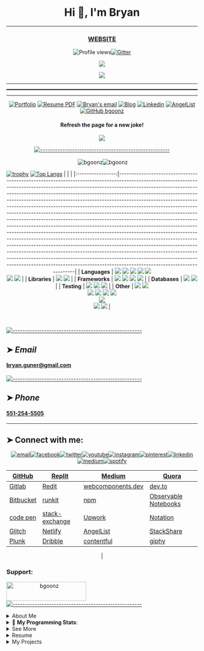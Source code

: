 
<h1 align="center">Hi 👋, I'm Bryan</h1>

---


<div align="center">

###  [WEBSITE](https://best-celery-b2d7c.netlify.app/)
  
  
  
![Profile views](https://views.whatilearened.today/views/github/bgoonz/views.svg)[![Gitter](https://badges.gitter.im/bgoonz/community.svg)](https://gitter.im/bgoonz/community?utm_source=badge&utm_medium=badge&utm_campaign=pr-badge)

<img align="center" src="https://github.com/bgoonz/bgoonz/blob/master/circle-small-sharp.png?raw=true?raw=true" ></img> 



[![](http://img.youtube.com/vi/xGZSWvFess8/0.jpg)](http://www.youtube.com/watch?v=xGZSWvFess8 "Ancestrial Solo")



</div>

---
<div  align="center" style=" border: 1px solid black">

</div>

---

<div align="center">


[![Portfolio](https://img.shields.io/badge/-❤_Portfolio-f58?style=flat-square&logo=a&logoColor=white&link=https://bgoonz.github.io/)](https://bgoonz.github.io) 
<a href="https://github.com/bgoonz/resume-cv-portfolio-samples/blob/master/2021-resume/bryan-guner-resume-2021.pdf" download>![Resume PDF](https://img.shields.io/badge/-Resume-f00?style=flat-square&logo=adobe-acrobat-reader&logoColor=white)</a> 
[![Bryan's email](https://img.shields.io/badge/bryan.guner@gmail.com-f4b400?style=flat-square&logo=gmail&logoColor=black&link=mailto:bryan.guner@gmail.com)](mailto:bryan.guner@gmail.com) 
[![Blog](https://img.shields.io/badge/-Blog-21759b?style=flat-square&logo=WordPress&logoColor=white&link=https://web-dev-hub.com/)](https://web-dev-hub.com/) 
[![Linkedin](https://img.shields.io/badge/-LinkedIn-0077b5?style=flat-square&logo=Linkedin&logoColor=white&link=https://www.linkedin.com/in/bryan-guner-046199128/)](https://www.linkedin.com/in/bryan-guner-046199128/) 
[![AngelList](https://img.shields.io/badge/-AngelList-black?style=flat-square&logo=AngelList&logoColor=white&link=https://angel.co/u/bryan-guner)](https://angel.co/u/bryan-guner) 
[![GitHub bgoonz](https://img.shields.io/github/followers/bgoonz?label=follow&style=social)](https://github.com/bgoonz) 




#### Refresh the page for a new joke!


<img align="center" src="https://readme-jokes.vercel.app/api" stye="width:500; height:320;">

</div>    
<div align="center">

[![-----------------------------------------------------](https://raw.githubusercontent.com/andreasbm/readme/master/assets/lines/colored.png)](#_email_)


<p>&nbsp;<img align="center" src="https://github-readme-stats.vercel.app/api?username=bgoonz&show_icons=true&locale=en" alt="bgoonz" /><img align="center" src="https://github-readme-streak-stats.herokuapp.com/?user=bgoonz&" alt="bgoonz" /></p>
  
 [![trophy](https://github-profile-trophy.vercel.app/?username=bgoonz&row=1)](https://github.com/bgoonz/github-profile-trophy) 
 [![Top Langs](https://github-readme-stats.vercel.app/api/top-langs/?username=bgoonz&layout=compact&hide=html,mathematica&langs_count=16)](https://github.com/bgoonz/github-readme-stats)
|  |  |
|:----------------:|-----------------------------------------------------------------------------------------------------------------------------------------------------------------------------------------------------------------------------------------------------------------------------------------------------------------------------------------------------------------------------------------------------------------------------------------------------------------------------------------------------------------------------------------------------------------------------------------------------------------------------------------------------------------------------------------------------------------------------------------------------------------------------------------------------------------------------------------------------------------------------------------------------------------------------------------------------------------------------------------------------------------------------------------------------------------------------------------------------------------------------------------------------------------------------|
| **Languages**    | ![](https://img.shields.io/badge/Lang-HTML5-informational?style=flat&logo=HTML5&logoColor=white&color=00FF00) ![](https://img.shields.io/badge/Lang-CSS-informational?style=flat&logo=CSS%20Wizardry&logoColor=white&color=00FF00) ![](https://img.shields.io/badge/Lang-JavaScript-informational?style=flat&logo=JavaScript&logoColor=white&color=00FF00)  ![](https://img.shields.io/badge/Lang-SQL-informational?style=flat&logo=SQL&logoColor=white&color=00FF00) ![](https://img.shields.io/badge/Lang-Java-informational?style=flat&logo=Java&logoColor=white&color=00FF00) <br />![](https://img.shields.io/badge/Lang-Python-informational?style=flat&logo=Python&logoColor=white&color=00FF00)   ![](https://img.shields.io/badge/Lang-TypeScript-informational?style=flat&logo=TypeScript&logoColor=white&color=00FF00) |
| **Libraries**    | ![](https://img.shields.io/badge/Lib-Bootstrap-informational?style=flat&logo=Bootstrap&logoColor=white&color=00FF00) ![](https://img.shields.io/badge/Lib-React-informational?style=flat&logo=React&logoColor=white&color=00FF00)  |
| **Frameworks**   | ![](https://img.shields.io/badge/FW-Redux-informational?style=flat&logo=Redux&logoColor=white&color=00FF00) ![](https://img.shields.io/badge/FW-Node.js-informational?style=flat&logo=Node.js&logoColor=white&color=00FF00) ![](https://img.shields.io/badge/FW-Express-informational?style=flat&logoColor=white&color=00FF00)  ![](https://img.shields.io/badge/FW-PowerShell-informational?style=flat&logo=PowerShell&logoColor=white&color=00FF00) |
| **Databases**    | ![](https://img.shields.io/badge/DB-PostgreSQL-informational?style=flat&logo=PostgreSQL&logoColor=white&color=00FF00) ![](https://img.shields.io/badge/DB-MySQL-informational?style=flat&logo=MySQL&logoColor=white&color=00FF00) |
| **Testing**      | ![](https://img.shields.io/badge/Test-Jest-informational?style=flat&logo=Jest&logoColor=white&color=00FF00) ![](https://img.shields.io/badge/Test-Cypress-informational?style=flat&logo=Cypress&logoColor=white&color=00FF00) ![](https://img.shields.io/badge/Test-JUnit-informational?style=flat&logo=JUnit&logoColor=white&color=00FF00) |
| **Other**        | ![](https://img.shields.io/badge/Editor-VS%20Code-informational?style=flat&logo=visualstudiocode&logoColor=white&color=00FF00) ![](https://img.shields.io/badge/Editor-IntelliJ%20IDEA-informational?style=flat&logo=intellijidea&logoColor=white&color=00FF00) <br />![](https://img.shields.io/badge/Tools-ESLint-informational?style=flat&logo=ESLint&logoColor=white&color=00FF00) ![](https://img.shields.io/badge/Tools-Postman-informational?style=flat&logo=Postman&logoColor=white&color=00FF00) ![](https://img.shields.io/badge/Tools-Git-informational?style=flat&logo=Git&logoColor=white&color=00FF00) ![](https://img.shields.io/badge/Tools-GitHub-informational?style=flat&logo=GitHub&logoColor=white&color=00FF00)  <br />![](https://img.shields.io/badge/OS-Windows%2010-informational?style=flat&logo=Windows&logoColor=white&color=00FF00) <br />![](https://img.shields.io/badge/Code-LESS-informational?style=flat&logoColor=white&color=00FF00) ![](https://img.shields.io/badge/Code-Emmet-informational?style=flat&logoColor=white&color=00FF00) |


 <br />


</div>

[![-----------------------------------------------------](https://raw.githubusercontent.com/andreasbm/readme/master/assets/lines/colored.png)](#_email_)

## ➤ _Email_

#### [bryan.guner@gmail.com](#)


[![-----------------------------------------------------](https://raw.githubusercontent.com/andreasbm/readme/master/assets/lines/colored.png)](#_phone_)

## ➤ _Phone_

#### [551-254-5505](551-254-5505)


---

## ➤ Connect with me:
<p align="center">
  <a href="mailto:bryan.guner@gmail.com"><img src="https://img.icons8.com/color/96/000000/gmail.png" alt="email"/></a><a href="https://www.facebook.com/bryan.guner/"><img src="https://img.icons8.com/color/96/000000/facebook.png" alt="facebook"/></a><a href="https://twitter.com/bgooonz"><img src="https://img.icons8.com/color/96/000000/twitter-squared.png" alt="twitter"/></a><a href="https://www.youtube.com/channel/UC9-rYyUMsnEBK8G8fCyrXXA/videos"><img src="https://img.icons8.com/color/96/000000/youtube.png" alt="youtube"/></a><a href="https://www.instagram.com/bgoonz/?hl=en"><img src="https://img.icons8.com/color/96/000000/instagram-new.png" alt="instagram"/></a><a href="https://www.pinterest.com/bryanguner/_saved/"><img src="https://img.icons8.com/color/96/000000/pinterest--v1.png" alt="pinterest"/></a><a href="https://www.linkedin.com/in/bryan-guner-046199128/"><img src="https://img.icons8.com/color/96/000000/linkedin.png" alt="linkedin"/></a>
  <a href="https://bryanguner.medium.com/"><img src="https://img.icons8.com/color/96/000000/medium-logo.png" alt="medium"/></a><a href="https://open.spotify.com/user/bgoonz?si=ShH9wYbIQWab5Jz_30BKFw"><img src="https://img.icons8.com/color/96/000000/spotify--v1.png" alt="spotify"/></a>
  </p>


<div align="center">

| [GitHub](https://github.com/bgoonz)          | [Replit](https://repl.it/@bgoonz/)                                        | [Medium](https://bryanguner.medium.com/)                                                          | [Quora](https://www.quora.com/q/webdevresourcehub?invite_code=qwZOqbpAhgQ6hjjGl8NN) |
|----------------------------------------------|---------------------------------------------------------------------------|---------------------------------------------------------------------------------------------------|-------------------------------------------------------------------------------------|
| [Gitlab](https://gitlab.com/bryan.guner.dev) | [Redit](https://www.reddit.com/user/bgoonz1)                              | [webcomponents.dev](https://webcomponents.dev/user/bgoonz)                                        | [dev.to](https://dev.to/bgoonz)                                                     |
| [Bitbucket](https://bitbucket.org/bgoonz/)   | [runkit](https://runkit.com/bgoonz)                                       | [npm](https://www.npmjs.com/~bgoonz11)                                                            | [Observable Notebooks](https://observablehq.com/@bgoonz?tab=profile)                |
| [code pen](https://codepen.io/bgoonz)        | [stack-exchange](https://meta.stackexchange.com/users/936785/bryan-guner) | [Upwork](https://www.upwork.com/freelancers/~01bb1a3627e1e9c630?viewMode=1&s=1110580755057594368) | [Notation](https://www.notion.so/Overview-Of-Css-5d88b0bc9a73422a9be1481d599a56ba)  |
| [Glitch](https://glitch.com/@bgoonz)         | [Netlify](https://app.netlify.com/user/settings#profile)                  | [AngelList](https://angel.co/u/bryan-guner)                                                       | [StackShare](https://stackshare.io/bryanguner)                                      |
| [Plunk](http://plnkr.co/account/plunks)      | [Dribble](https://dribbble.com/bgoonz4242?onboarding=true)                | [contentful](https://app.contentful.com/spaces/lelpu0ihaz11/assets?id=MocOPmmNliLn6PPv)           | [giphy](https://giphy.com/channel/bryanguner)                                       |
|     

  <h3 align="left">Support:</h3><p><a href="https://www.buymeacoffee.com/bgoonz"> <img align="left" src="https://cdn.buymeacoffee.com/buttons/v2/default-yellow.png" height="50" width="210" alt="bgoonz" /></a></p><br><br>
  
</div>


[![-----------------------------------------------------](https://raw.githubusercontent.com/andreasbm/readme/master/assets/lines/colored.png)](#blog)



<details>

<summary>About Me</summary>



[![-----------------------------------------------------](https://raw.githubusercontent.com/andreasbm/readme/master/assets/lines/colored.png)](#projects)

![skills](./skills.PNG)

[![-----------------------------------------------------](https://raw.githubusercontent.com/andreasbm/readme/master/assets/lines/colored.png)](#projects)

##### ➤ [Blog:](https://modest-booth-4e17df.netlify.app/)



 

        

> I write articles for:
- CodeX
- Analytics Vidhya
- Star Gazers
- JavaScript in Plain English
- Geek Culture
- Level Up Coding
- <a href="https://dev.to/bgoonz">
  <img src="https://d2fltix0v2e0sb.cloudfront.net/dev-badge.svg" alt="Bryan C Guner's DEV Community Profile" height="30px" width="30px">
</a>
        
<a href="https://dev.to/bgoonz">
 


[![Awesome](https://cdn.rawgit.com/sindresorhus/awesome/d7305f38d29fed78fa85652e3a63e154dd8e8829/media/badge.svg)](https://github.com/sindresorhus/awesome) [![Made With Love](https://img.shields.io/badge/Made%20With-Love-orange.svg)](https://github.com/chetanraj/awesome-github-badges)


[![forthebadge](https://forthebadge.com/images/badges/certified-snoop-lion.svg)](https://forthebadge.com)[![forthebadge](https://forthebadge.com/images/badges/60-percent-of-the-time-works-every-time.svg)](https://forthebadge.com)

[![Website shields.io](https://img.shields.io/website-up-down-green-red/http/shields.io.svg)](https://bgoonz.github.io/)[![Ask Me Anything !](https://img.shields.io/badge/Ask%20me-anything-1abc9c.svg)](https://GitHub.com/bgoonz/ask-me-anything)[![Gitter](https://badges.gitter.im/bgoonz/community.svg)](https://gitter.im/bgoonz/community?utm_source=badge&utm_medium=badge&utm_campaign=pr-badge)[![PyPI license](https://img.shields.io/pypi/l/ansicolortags.svg)](https://pypi.python.org/pypi/ansicolortags/)

[![Maintenance](https://img.shields.io/badge/Maintained%3F-yes-green.svg)](https://GitHub.com/bgoonz/bgoonz/graphs/commit-activity)[![Analytics](https://ga-beacon.appspot.com/UA-38514290-17/github.com/Naereen/Naereen/README.md?pixel)](https://GitHub.com/bgoonz/bgoonz/)[![Open Source Love](https://badges.frapsoft.com/os/v1/open-source.png?v=103)](https://github.com/ellerbrock/open-source-badges/) [![Bash Shell](https://badges.frapsoft.com/bash/v1/bash.png?v=103)](https://github.com/ellerbrock/open-source-badges/)

[![GitHub followers](https://img.shields.io/github/followers/bgoonz.svg?style=social&label=Follow&maxAge=2592000)](https://github.com/bgoonz?tab=followers)
![JavaScript](https://img.shields.io/badge/-JavaScript-black?style=flat&logo=javascript)

![React](https://img.shields.io/badge/-React-black?style=flat&logo=react) ![Redux](https://img.shields.io/badge/-Redux-lightblue?style=flat&logo=redux)
![HTML5](https://img.shields.io/badge/-HTML5-E34F26?style=flat&logo=html5&logoColor=white) ![CSS3](https://img.shields.io/badge/-CSS3-1572B6?style=flat&logo=css3) ![Sass](https://img.shields.io/badge/-Sass-black?style=flat&logo=sass)

![Express](https://img.shields.io/badge/-Express-blue?style=flat&logo=express) ![Nodejs](https://img.shields.io/badge/-Nodejs-green?style=flat&logo=Node.js)![Python](https://img.shields.io/badge/-Python-lightyellow?style=flat&logo=python&logoColor=blue)     ![Bootstrap](https://img.shields.io/badge/-Bootstrap-7952B3?style=flat&logo=bootstrap&logoColor=white) 
![Docker](https://img.shields.io/badge/-Docker-black?style=flat&logo=docker)                                 ![MySQL](https://img.shields.io/badge/-MySQL-black?style=flat&logo=mysql) ![PostgresQL](https://img.shields.io/badge/-PostgreSQL-blue?style=flat&logo=postgresql) ![Git](https://img.shields.io/badge/-Git-black?style=flat&logo=git)      ![Ruby](https://img.shields.io/badge/-Ruby-darkred?style=flat&logo=ruby)             ![Material-UI](https://img.shields.io/badge/-MaterialUI-0081CB?style=flat&logo=Material-UI&logoColor=white)      



<h3 align="left">Languages and Tools:</h3>
<p align="left"> <a href="https://www.arduino.cc/" target="_blank"> <img src="https://cdn.worldvectorlogo.com/logos/arduino-1.svg" alt="arduino" width="40" height="40"/> </a> <a href="https://aws.amazon.com" target="_blank"> <img src="https://raw.githubusercontent.com/devicons/devicon/master/icons/amazonwebservices/amazonwebservices-original-wordmark.svg" alt="aws" width="40" height="40"/> </a> <a href="https://azure.microsoft.com/en-in/" target="_blank"> <img src="https://www.vectorlogo.zone/logos/microsoft_azure/microsoft_azure-icon.svg" alt="azure" width="40" height="40"/> </a> <a href="https://babeljs.io/" target="_blank"> <img src="https://www.vectorlogo.zone/logos/babeljs/babeljs-icon.svg" alt="babel" width="40" height="40"/> </a> <a href="https://www.gnu.org/software/bash/" target="_blank"> <img src="https://www.vectorlogo.zone/logos/gnu_bash/gnu_bash-icon.svg" alt="bash" width="40" height="40"/> </a> <a href="https://getbootstrap.com" target="_blank"> <img src="https://raw.githubusercontent.com/devicons/devicon/master/icons/bootstrap/bootstrap-plain-wordmark.svg" alt="bootstrap" width="40" height="40"/> </a> <a href="https://www.w3schools.com/cpp/" target="_blank"> <img src="https://raw.githubusercontent.com/devicons/devicon/master/icons/cplusplus/cplusplus-original.svg" alt="cplusplus" width="40" height="40"/> </a> <a href="https://www.w3schools.com/css/" target="_blank"> <img src="https://raw.githubusercontent.com/devicons/devicon/master/icons/css3/css3-original-wordmark.svg" alt="css3" width="40" height="40"/> </a> <a href="https://d3js.org/" target="_blank"> <img src="https://raw.githubusercontent.com/devicons/devicon/master/icons/d3js/d3js-original.svg" alt="d3js" width="40" height="40"/> </a> <a href="https://www.docker.com/" target="_blank"> <img src="https://raw.githubusercontent.com/devicons/devicon/master/icons/docker/docker-original-wordmark.svg" alt="docker" width="40" height="40"/> </a> <a href="https://www.elastic.co" target="_blank"> <img src="https://www.vectorlogo.zone/logos/elastic/elastic-icon.svg" alt="elasticsearch" width="40" height="40"/> </a> <a href="https://emberjs.com/" target="_blank"> <img src="https://raw.githubusercontent.com/devicons/devicon/master/icons/ember/ember-original-wordmark.svg" alt="ember" width="40" height="40"/> </a> <a href="https://expressjs.com" target="_blank"> <img src="https://raw.githubusercontent.com/devicons/devicon/master/icons/express/express-original-wordmark.svg" alt="express" width="40" height="40"/> </a> <a href="https://firebase.google.com/" target="_blank"> <img src="https://www.vectorlogo.zone/logos/firebase/firebase-icon.svg" alt="firebase" width="40" height="40"/> </a> <a href="https://www.gatsbyjs.com/" target="_blank"> <img src="https://www.vectorlogo.zone/logos/gatsbyjs/gatsbyjs-icon.svg" alt="gatsby" width="40" height="40"/> </a> <a href="https://cloud.google.com" target="_blank"> <img src="https://www.vectorlogo.zone/logos/google_cloud/google_cloud-icon.svg" alt="gcp" width="40" height="40"/> </a> <a href="https://git-scm.com/" target="_blank"> <img src="https://www.vectorlogo.zone/logos/git-scm/git-scm-icon.svg" alt="git" width="40" height="40"/> </a> <a href="https://heroku.com" target="_blank"> <img src="https://www.vectorlogo.zone/logos/heroku/heroku-icon.svg" alt="heroku" width="40" height="40"/> </a> <a href="https://www.w3.org/html/" target="_blank"> <img src="https://raw.githubusercontent.com/devicons/devicon/master/icons/html5/html5-original-wordmark.svg" alt="html5" width="40" height="40"/> </a> <a href="https://developer.mozilla.org/en-US/docs/Web/JavaScript" target="_blank"> <img src="https://raw.githubusercontent.com/devicons/devicon/master/icons/javascript/javascript-original.svg" alt="javascript" width="40" height="40"/> </a> <a href="https://jekyllrb.com/" target="_blank"> <img src="https://www.vectorlogo.zone/logos/jekyllrb/jekyllrb-icon.svg" alt="jekyll" width="40" height="40"/> </a> <a href="https://www.linux.org/" target="_blank"> <img src="https://raw.githubusercontent.com/devicons/devicon/master/icons/linux/linux-original.svg" alt="linux" width="40" height="40"/> </a> <a href="https://www.mathworks.com/" target="_blank"> <img src="https://raw.githubusercontent.com/simple-icons/simple-icons/master/icons/mathworks.svg" alt="matlab" width="40" height="40"/> </a> <a href="https://mochajs.org" target="_blank"> <img src="https://www.vectorlogo.zone/logos/mochajs/mochajs-icon.svg" alt="mocha" width="40" height="40"/> </a> <a href="https://www.mongodb.com/" target="_blank"> <img src="https://raw.githubusercontent.com/devicons/devicon/master/icons/mongodb/mongodb-original-wordmark.svg" alt="mongodb" width="40" height="40"/> </a> <a href="https://nextjs.org/" target="_blank"> <img src="https://cdn.worldvectorlogo.com/logos/nextjs-3.svg" alt="nextjs" width="40" height="40"/> </a> <a href="https://nodejs.org" target="_blank"> <img src="https://raw.githubusercontent.com/devicons/devicon/master/icons/nodejs/nodejs-original-wordmark.svg" alt="nodejs" width="40" height="40"/> </a> <a href="https://www.photoshop.com/en" target="_blank"> <img src="https://raw.githubusercontent.com/devicons/devicon/master/icons/photoshop/photoshop-line.svg" alt="photoshop" width="40" height="40"/> </a> <a href="https://www.postgresql.org" target="_blank"> <img src="https://raw.githubusercontent.com/devicons/devicon/master/icons/postgresql/postgresql-original-wordmark.svg" alt="postgresql" width="40" height="40"/> </a> <a href="https://postman.com" target="_blank"> <img src="https://www.vectorlogo.zone/logos/getpostman/getpostman-icon.svg" alt="postman" width="40" height="40"/> </a> <a href="https://pugjs.org" target="_blank"> <img src="https://cdn.worldvectorlogo.com/logos/pug.svg" alt="pug" width="40" height="40"/> </a> <a href="https://github.com/puppeteer/puppeteer" target="_blank"> <img src="https://www.vectorlogo.zone/logos/pptrdev/pptrdev-official.svg" alt="puppeteer" width="40" height="40"/> </a> <a href="https://www.python.org" target="_blank"> <img src="https://raw.githubusercontent.com/devicons/devicon/master/icons/python/python-original.svg" alt="python" width="40" height="40"/> </a> <a href="https://reactjs.org/" target="_blank"> <img src="https://raw.githubusercontent.com/devicons/devicon/master/icons/react/react-original-wordmark.svg" alt="react" width="40" height="40"/> </a> <a href="https://reactnative.dev/" target="_blank"> <img src="https://reactnative.dev/img/header_logo.svg" alt="reactnative" width="40" height="40"/> </a> <a href="https://www.typescriptlang.org/" target="_blank"> <img src="https://raw.githubusercontent.com/devicons/devicon/master/icons/typescript/typescript-original.svg" alt="typescript" width="40" height="40"/> </a> <a href="https://www.vagrantup.com/" target="_blank"> <img src="https://www.vectorlogo.zone/logos/vagrantup/vagrantup-icon.svg" alt="vagrant" width="40" height="40"/> </a> <a href="https://webpack.js.org" target="_blank"> <img src="https://raw.githubusercontent.com/devicons/devicon/d00d0969292a6569d45b06d3f350f463a0107b0d/icons/webpack/webpack-original-wordmark.svg" alt="webpack" width="40" height="40"/> </a> <a href="https://www.adobe.com/products/xd.html" target="_blank"> <img src="https://cdn.worldvectorlogo.com/logos/adobe-xd.svg" alt="xd" width="40" height="40"/> </a> <a href="https://zapier.com" target="_blank"> <img src="https://www.vectorlogo.zone/logos/zapier/zapier-icon.svg" alt="zapier" width="40" height="40"/> </a> </p>


<h3 align="center">A passionate Web Developer, Electrical Engineer, Musician & Producer</h3>




- 🔭 Contract Web Development **Relational Concepts**

- 🌱 I'm currently learning **React/Redux, Python, Java, Express, jQuery**

- 👯 I'm looking to collaborate on [Any web audio or open source educational tools.](https://goofy-euclid-1cd736.netlify.app/core-site/index.html)

- 🤝 I'm looking for help with [Learning React](https://github.com/bgoonz/React-Practice)

- 👨‍💻 All of my projects are available at [https://bgoonz.github.io/](https://bgoonz.github.io/)

- 📝 I regularly write articles on [medium](https://bryanguner.medium.com/) && [Web-Dev-Resource-Hub](https://web-dev-resource-hub.netlify.app/)

- 💬 Ask me about **Anything:**

- 📫 How to reach me **bryan.guner@gmail.com**

- ⚡ Fun fact **I played Bamboozle Music Festival at the Meadowlands Stadium Complex when I was 14.**

### i really like music :headphones:


#### What's the most useful business-related book you've ever read?
> A Random Walk Down Wall Street

#### What's your favorite non-business book?
> Hitchhiker's Guide To The Galaxy

#### If money were not an issue, what would you be doing right now?
> Designing recording software/hardware and using it

#### What words of advice would you give your younger self?
> Try harder and listen to your parents more (the latter bit of advice would be almost certain to fall on deaf ears lol)

#### What's the most creative thing you've ever done?
> I built a platform that listens to a guitarist's performance and automatically triggers guitar effects at the appropriate time in the song.

#### Which founders or startups do you most admire?
> Is it to basic to say Tesla... I know they're prevalent now but I've been an avid fan since as early as 2012.

#### What's your super power?
> Having really good ideas and forgetting them moments later.

#### What's the best way for people to get in touch with you?
> A text

#### What aspects of your work are you most passionate about?
Creating things that change my every day life.

#### What was the most impactful class you took in school?
> Modern Physics... almost changed my major after that class... but at the end of the day engineering was a much more fiscally secure avenue.

#### What's something you wish you had done years earlier?
> Learned to code ... and sing

#### What words of wisdom do you live by?
> *Disclaimer: The following wisdom is very cliche ... but... "Be the change that you wish to see in the world."

> ― Mahatma Gandhi


</details>

<details> 

 <summary>🤖 <b>My Programming Stats</b>: </summary>
<br>


[![bgoonz's wakatime stats](https://github-readme-stats.vercel.app/api/wakatime?username=bgoonz)](https://github.com/bgoonz/github-readme-stats)


![waka1](https://github.com/bgoonz/bgoonz/blob/master/langs.PNG)


![waka2](https://github.com/bgoonz/bgoonz/blob/master/waka.PNG)




</details>








<details>
  
<summary>See More</summary>







[wakatime](https://wakatime.com/@bgoonz)



[github-resume](https://resume.github.io/?bgoonz)

</details>











<!-- start work experience section -->
<details>
<summary> Resume </summary>

# ➤ Technical Skills­­­

| **Programming**** Languages:** | JavaScript ES-6,  NodeJS,  React,  HTML5,  CSS3,  SCSS,  Bash Shell,  Excel,  SQL,  NoSQL,  MATLAB,  Python,  C++ |
| ------------------------------ | ----------------------------------------------------------------------------------------------------------------- |
| **Databases:**                 | PostgreSQL,  MongoDB                                                                                              |
| **Cloud:**                     | Docker,  AWS,  Google App Engine,  Netlify,  Digital Ocean,  Heroku,  Azure Cloud Services                        |
| **OS:**                        | Linux,  Windows (WSL),  IOS                                                                                       |
| **Agile:**                     | GitHub,  BitBucket,  Jira,  Confluence                                                                            |
| **IDEs:**                      | VSCode,  Visual Studio,  Atom,  Code Blocks,  Sublime Text 3,  Brackets                                           |

---


[![-----------------------------------------------------](https://raw.githubusercontent.com/andreasbm/readme/master/assets/lines/colored.png)](#experience)

# ➤ Experience

| **Relational Concepts:** Hallandale Beach,  FL | March 2020 - Present |
| ---------------------------------------------- | -------------------- |
| **Front End Web Developer**                    |
|                                                |

- Responsible for front-end development for a custom real estate application which provides sophisticated and fully customizable filtering to allow investors and real estate professionals to narrow in on exact search targets.
- Designed mock-up screens,  wireframes,  and workflows for intuitive user experience.
- Migrated existing multi-page user experience into singular page interfaces using React components.
- Participated in every stage of the design from conception through development and iterative improvement.
- Produced user stories and internal documentation for future site development and maintenance.
- Implemented modern frameworks including Bootstrap and Font-Awesome to give the site an aesthetic overhaul.
- Managed all test deployments using a combination of Digital Ocean and Netlify.
- Produced unit tests using a combination of Mocha and Chai.
- Injected Google Analytics to capture pertinent usage data to produce an insightful dashboard experience.

| **Environment:** | **JavaScript,  JQuery,  React,  HTML5 &amp; CSS,  Bootstrap,  DOJO,  Google Cloud,  Bash Script** |
| ---------------- | ------------------------------------------------------------------------------------------------- |

| **Cembre:** Edison,  NJ          | Nov 2019 – Mar 2020 |
| -------------------------------- | ------------------- |
| **Product Development Engineer** |
|                                  |

- Converted client&#39;s product needs into technical specs to be sent to the development team in Italy.
- Reorganized internal file server structure.
- Conducted remote / in person system integration and product demonstrations.
- Presided over internal and end user software trainings in addition to producing the corresponding documentation.
- Served as the primary point of contact for troubleshooting railroad hardware and software in the North America.

| **Environment:** | **Excel,  AutoCAD,  PowerPoint,  Word** |
| ---------------- | --------------------------------------- |

---


[![-----------------------------------------------------](https://raw.githubusercontent.com/andreasbm/readme/master/assets/lines/colored.png)](#education)

# ➤ Education

| **B.S. Electrical Engineering,  TCNJ, ** Ewing NJ | 2014 – 2019 |
| ------------------------------------------------- | ----------- |

**Capstone Project – Team Lead**

- Successfully completed and delivered a platform to digitize a guitar signal and perform filtering before executing frequency &amp; time domain analysis to track a current performance against prerecorded performance.
- Implemented the Dynamic Time Warping algorithm in C++ and Python to autonomously activate or adjust guitar effect at multiple pre-designated section of performance.

| **Environment:** | **C++,  Python,  MATLAB,  PureData** |
| ---------------- | ------------------------------------ |

</details>

<details>

<summary> My Projects</summary>

<table>
  <thead>
    <tr>
      <th>Project Name</th>
      <th>Skills used</th>
      <th>Description</th>
    </tr>
  </thead>
  <tbody>
    <tr>
      <td><a href='https://web-dev-resource-hub.netlify.app/'>Web-Dev-Resource-Hub (blog)</a></td>
      <td>Html, Css, javascript, Python, jQuery,  React,  FireBase,  AWS S3,  Netlify,  Heroku,  NodeJS,  PostgreSQL,  C++,  Web Audio API</td>
      <td>My blog site contains my resource sharing and blog site ... centered mostly on web development and just a bit of audio production / generally nerdy things I find interesting.</td>
    </tr>
       <tr>
      <td><a href='https://project-showcase-bgoonz.netlify.app/'>Dynamic Guitar Effects Triggering Using A Modified Dynamic Time Warping Algorithm</a></td>
      <td>C, C++, Python, Java, Pure Data, Matlab</td>
      <td>Successfully completed and delivered a platform to digitize a guitar signal and perform filtering before executing frequency & time domain analysis to track a current performance against prerecorded performance.Implemented the Dynamic Time Warping algorithm in C++ and Python to autonomously activate or adjust guitar effect at multiple pre-designated section of performance.</td>
    </tr>
    <tr>
      <td><a href="https://trusting-dijkstra-4d3b17.netlify.app/">Data Structures & Algorithms Interactive Learning Site</a></td>
      <td>HTML, CSS, Javascript,  Python,  Java,  jQuery,  Repl.it-Database API</td>
      <td>A interactive and comprehensive guide and learning tool for DataStructures and Algorithms ... concentrated on JS but with some examples in Python,  C++ and Java as well</td>
    </tr>
    <tr>
      <td><a href='https://mihirbegmusic.netlify.app/'>MihirBeg.com</a></td>
      <td>Html, Css, Javascript,  Bootstrap,  FontAwesome,  jQuery</td>
      <td>A responsive and mobile friendly content promotion site for an Audio Engineer to engage with fans and potential clients</td>
    </tr>
    <tr>
      <td><a href='https://tetris42.netlify.app/'>Tetris-JS</a></td>
      <td>Html, Css, Javascript</td>
      <td>The classic game of tetris implemented in plain javascipt and styled with a retro-futureistic theme</td>
    </tr>
    <tr>
      <td><a href="https://githtmlpreview.netlify.app/">Git Html Preview Tool</a></td>
      <td>Git,  Javascript,  CSS3,  HTML5,  Bootstrap,  BitBucket</td>
      <td>Loads HTML using CORS proxy,  then process all links,  frames,  scripts and styles,  and load each of them using CORS proxy,  so they can be evaluated by the browser.</td>
    </tr>
    <tr>
      <td><a href='https://project-showcase-bgoonz.netlify.app/'>Mini Project Showcase</a></td>
      <td>HTML, HTML5, CSS, CSS3, Javascript, jQuery</td>
      <td>add songs and play music, it also uses to store data in  INDEXEDB Database by which we can play songs, if we not clear the catch then song will remain stored in database.</td>
    </tr>
    
  </tbody>
</table>

## ➤ Current Projects:
[![ReadMe Card](https://github-readme-stats.vercel.app/api/pin/?username=bgoonz&repo=Lambda)](https://github.com/bgoonz/Lambda)
[![ReadMe Card](https://github-readme-stats.vercel.app/api/pin/?username=bgoonz&repo=bgoonz.github.io)](https://github.com/bgoonz/bgoonz.github.io)
[![ReadMe Card](https://github-readme-stats.vercel.app/api/pin/?username=bgoonz&repo=WEB-DEV-TOOLS-HUB)](https://github.com/bgoonz/WEB-DEV-TOOLS-HUB)
[![ReadMe Card](https://github-readme-stats.vercel.app/api/pin/?username=bgoonz&repo=DS-ALGO-OFFICIAL)](https://github.com/bgoonz/DS-ALGO-OFFICIAL)




<p align="center">

---


---
Portfolio:
------------

# [netlify](https://portfolio42.netlify.app/)
---

---
<div style=" border: 1px solid black">
<img src="https://cloud.netlifyusercontent.com/assets/344dbf88-fdf9-42bb-adb4-46f01eedd629/23b9b236-746e-409c-8e86-30b4385e3b72/hr1-raypham.gif" alt="hr-line" width="100%" height="22">
</div>
<hr>




--------------------
# [Learning React Blog](https://ecstatic-jang-593fd1.netlify.app/readme)

#### React Repo:

[React Repo](https://github.com/bgoonz/React-Practice)


---

<a href="https://codesandbox.io/embed/zealous-microservice-ti7em?autoresize=1&expanddevtools=1&fontsize=14&hidenavigation=1&moduleview=1&theme=dark"   style="width:100%; height:20px; border:0; border-radius: 4px; overflow:hidden;" rel="React Todo">![Foo](https://codesandbox.io/static/img/play-codesandbox.svg)</a>
---


<div style=" border: 1px solid black">
<img src="https://cloud.netlifyusercontent.com/assets/344dbf88-fdf9-42bb-adb4-46f01eedd629/23b9b236-746e-409c-8e86-30b4385e3b72/hr1-raypham.gif" alt="hr-line" width="100%" height="22">
</div>

# [react-documentation-site](https://documentation-site-react2-peitff669-bgoonz.vercel.app/)


[![Edit magical-stallman-ov0d1](https://codesandbox.io/static/img/play-codesandbox.svg)](https://codesandbox.io/s/magical-stallman-ov0d1?autoresize=1&expanddevtools=1&fontsize=12&hidenavigation=1&moduleview=1&theme=dark)




<div style=" border: 1px solid black">
<img src="https://cloud.netlifyusercontent.com/assets/344dbf88-fdf9-42bb-adb4-46f01eedd629/23b9b236-746e-409c-8e86-30b4385e3b72/hr1-raypham.gif" alt="hr-line" width="100%" height="22">
</div>

---



## ➤ Codepens (mostly embeded animations)

# [code-pens-embedded](https://embedable-content.netlify.app/)



[![-----------------------------------------------------](https://raw.githubusercontent.com/andreasbm/readme/master/assets/lines/colored.png)](#weekly-quick-snips)

## ➤ Weekly-Quick-Snips:
---
#### Snippet of the Day:


### replaceAll 
the method string.replaceAll(search, replaceWith) replaces all appearances of search string with replaceWith.
```javascript


const str = 'this is a JSsnippets example';

const updatedStr = str.replace('example', 'snippet'); // 'this is a  JSsnippets snippet'


The tricky part is that replace method replaces only the very first match of the substring we have passed:


const str = 'this is a JSsnippets example and examples are great';

const updatedStr = str.replace('example', 'snippet'); //'this is a JSsnippets snippet and examples are great'

In order to go through this, we need to use a global regexp instead:


const str = 'this is a JSsnippets example and examples are great';

const updatedStr = str.replace(/example/g, 'snippet'); //'this is a JSsnippets snippet and snippets are greatr'

but now we have new friend in town, replaceAll

const str = 'this is a JSsnippets example and examples are great';

const updatedStr = str.replaceAll('example', 'snippet'); //'this is a JSsnippets snippet and snippets are greatr'

```






---
### Fibonacci in Python:

```py
def fib_iter(n):
    if n == 0:
        return 0
    if n == 1:
        return 1
    p0 = 0
    p1 = 1
    for i in range(n-1):
        next_val = p0 + p1
        p0 = p1
        p1 = next_val
    return next_val
for i in range(10):
    print(f'{i}: {fib_iter(i)}')
```




 ---
 
 #### Yesterday's Snippet of the day:

---

```py
def quicksort(l):
    # One of our base cases is an empty list or list with one element
    if len(l) == 0 or len(l) == 1:
        return l
    # If we have a left list, a pivot point and a right list...
    # assigns the return values of the partition() function
    left, pivot, right = partition(l) 
    # Our sorted list looks like left + pivot + right, but sorted.
    # Pivot has to be in brackets to be a list, so python can concatenate all the elements to a single list
    return quicksort(left) + [pivot] + quicksort(right)



print(quicksort([]))



print(quicksort([1]))



print(quicksort([1,2]))

print(quicksort([2,1]))


print(quicksort([2,2]))


print(quicksort([5,3,9,4,8,1,7]))


print(quicksort([1,2,3,4,5,6,7]))


print(quicksort([9,8,7,6,5,4,3,2,1]))
```
---
<details>
  
  <summary>See Older Snippets!</summary>
  
  
  #### This Week's snippets: 
  
  ---
  
  
   >will replace any spaces in file names with an underscore!
```bash
 for file in *; do mv "$file" `echo $file | tr ' ' '_'` ; done
  ## TAKING IT A STEP FURTHER:
 # Let's do it recursivley:
  function RecurseDirs ()
{
    oldIFS=$IFS
    IFS=$'\n'
    for f in "$@"
    do
  # YOUR CODE HERE!

[![-----------------------------------------------------](https://raw.githubusercontent.com/andreasbm/readme/master/assets/lines/colored.png)]

   for file in *; do mv "$file" `echo $file | tr ' ' '_'` ; done
        if [[ -d "${f}" ]]; then
            cd "${f}"
            RecurseDirs $(ls -1 ".")
            cd ..
        fi
    done
    IFS=$oldIFS
}
RecurseDirs "./"
  
```
  
  
 ---
 ### Copy to clipboard jQuerry
 > Language: Javascript/Jquery


>In combination with the script tag :  <script src="https://ajax.googleapis.com/ajax/libs/jquery/3.5.1/jquery.min.js"></script> , this snippet will add a copy to clipboard button to all of your embedded <code> blocks. 


```js
$(document).ready(function() {
  $('code, pre').append('<span class="command-copy" ><i class="fa fa-clipboard" aria-hidden="true"></i></span>');

  $('code span.command-copy').click(function(e) {
    var text = $(this).parent().text().trim(); //.text();
    var copyHex = document.createElement('input');
    copyHex.value = text
    document.body.appendChild(copyHex);
    copyHex.select();
    document.execCommand('copy');
    console.log(copyHex.value)
    document.body.removeChild(copyHex);
  });


  $('pre span.command-copy').click(function(e) {
    var text = $(this).parent().text().trim();
    var copyHex = document.createElement('input');
    copyHex.value = text
    document.body.appendChild(copyHex);
    copyHex.select();
    document.execCommand('copy');
    console.log(copyHex.value)
    document.body.removeChild(copyHex);
  });
})


```
 
 
 
 
 
 
 
 ---
 ### Append Files in PWD
 
 
  ```js
//APPEND-DIR.js
const fs = require( 'fs' ); let cat = require( 'child_process' ).execSync( 'cat *' ).toString( 'UTF-8' );
fs.writeFile( 'output.md', cat, ( err ) => { if ( err ) throw err; } );
```
 
 
 ---
 
  ### doesUserFrequentStarbucks.js
 
```js
const isAppleDevice = /Mac|iPod|iPhone|iPad/.test(navigator.platform);
console.log(isAppleDevice);
// Result: will return true if user is on an Apple device

```
---
 
 ### arr-intersection.js
 
```js
/*
 function named intersection(firstArr) that takes in an array and
returns a function. 
When the function returned by intersection is invoked
passing in an array (secondArr) it returns a new array containing the elements
common to both firstArr and secondArr.
*/
function intersection(firstArr) {
  return (secondArr) => {
    let common = [];
    for (let i = 0; i < firstArr.length; i++) {
      let el = firstArr[i];
      if (secondArr.indexOf(el) > -1) {
        common.push(el);
      }
    }
    return common;
  };
}
let abc = intersection(["a", "b", "c"]); // returns a function
console.log(abc(["b", "d", "c"])); // returns [ 'b', 'c' ]

let fame = intersection(["f", "a", "m", "e"]); // returns a function
console.log(fame(["a", "f", "z", "b"])); // returns [ 'f', 'a' ]
```
---
 ### arr-of-cum-partial-sums.js
 
```js
/*
First is recurSum(arr, start) which returns the sum of the elements of arr from the index start till the very end.
Second is partrecurSum() that recursively concatenates the required sum into an array and when we reach the end of the array, it returns the concatenated array.
*/
//arr.length -1 = 5 
//                   arr   [    1,    7,    12,   6,    5,    10   ]
//                   ind   [    0     1     2     3     4      5   ]
//                              ↟                              ↟
//                            start                           end

function recurSum(arr, start = 0, sum = 0) {
    if(start < arr.length){
       return recurSum(arr, start+1, sum+arr[start]);
    };
    
    return sum;
 }
 
 function rPartSumsArr ( arr, partSum = [], start = 0, end = arr.length - 1 ) {
    if ( start <= end ) {
       return rPartSumsArr( arr, partSum.concat( recurSum( arr, start ) ), ++start, end );
    };
    return partSum.reverse();
 }

 console.log('------------------------------------------------rPartSumArr------------------------------------------------')
console.log('rPartSumsArr(arr)=[ 1, 1, 5, 2, 6, 10 ]: ', rPartSumsArr(arr));
console.log('rPartSumsArr(arr1)=[ 1, 7, 12, 6, 5, 10 ]: ', rPartSumsArr(arr1));
console.log('------------------------------------------------rPartSumArr------------------------------------------------')
/*
------------------------------------------------rPartSumArr------------------------------------------------
rPartSumsArr(arr)=[ 1, 1, 5, 2, 6, 10 ]:  [ 10, 16, 18, 23, 24, 25 ]
rPartSumsArr(arr1)=[ 1, 7, 12, 6, 5, 10 ]:  [ 10, 15, 21, 33, 40, 41 ]
------------------------------------------------rPartSumArr------------------------------------------------
*/
```
---
 ### camel2Kabab.js
 
```js
function camelToKebab(value) {
  return value.replace(/([a-z])([A-Z])/g, "$1-$2").toLowerCase();
}
```
---
 ### camelCase.js
 
```js
function camel(str) {
  return str.replace(/(?:^\w|[A-Z]|\b\w|\s+)/g, function (match, index) {
    if (+match === 0) return ""; // or if (/\s+/.test(match)) for white spaces
    return index === 0 ? match.toLowerCase() : match.toUpperCase();
  });
}
```
---
 ### concatLinkedLists.js
 
```js
function addTwoNumbers(l1, l2) {
  let result = new ListNode(0)
  let currentNode = result
  let carryOver = 0
  while (l1 != null || l2 != null) {
    let v1 = 0
    let v2 = 0
    if (l1 != null) v1 = l1.val
    if (l2 != null) v2 = l2.val
    
    let sum =  v1 + v2 + carryOver
    carryOver = Math.floor(sum / 10)
    sum = sum % 10
    currentNode.next = new ListNode(sum)

    currentNode = currentNode.next
    if (l1 != null) l1 = l1.next
    if (l2 != null) l2 = l2.next
  }
  
  if (carryOver > 0) {
    currentNode.next = new ListNode(carryOver)
  }
  
  return result.next
};
```
---

 ### fast-is-alpha-numeric.js
 
```js
//Function to test if a character is alpha numeric that is faster than a regular
//expression in JavaScript

let isAlphaNumeric = (char) => {
  char = char.toString();
  let id = char.charCodeAt(0);
  if (
    !(id > 47 && id < 58) && // if not numeric(0-9)
    !(id > 64 && id < 91) && // if not letter(A-Z)
    !(id > 96 && id < 123) // if not letter(a-z)
  ) {
    return false;
  }
  return true;
};

console.log(isAlphaNumeric("A")); //true
console.log(isAlphaNumeric(2)); //true
console.log(isAlphaNumeric("z")); //true
console.log(isAlphaNumeric(" ")); //false
console.log(isAlphaNumeric("!")); //false
```
---
 ### find-n-replace.js
 
```js
function replaceWords(str,before,after){
    if(/^[A-Z]/.test(before)){
after = after[0].toUpperCase() + after.substring(1)
    }
    else{
        after = after[0].toLowerCase()+ after.substring(1)
    }
    return str.replace(before,after)
}
console.log(replaceWords("Let us go to the store", "store", "mall"))//"Let us go to the mall"
console.log(replaceWords("He is Sleeping on the couch", "Sleeping", "sitting")) //"He is Sitting on the couch"
console.log(replaceWords("His name is Tom", "Tom", "john"))
//"His name is John"
```
---
 ### flatten-arr.js
 
```js

/*Simple Function to flatten an array into a single layer */
const flatten = (array) =>
  array.reduce(
    (accum, ele) => accum.concat(Array.isArray(ele) ? flatten(ele) : ele),
    []
  );
```
---
 ### isWeekDay.js
 
```js

const isWeekday = (date) => date.getDay() % 6 !== 0;
console.log(isWeekday(new Date(2021, 0, 11)));
// Result: true (Monday)
console.log(isWeekday(new Date(2021, 0, 10)));
// Result: false (Sunday)
```
---
 ### longest-common-prefix.js
 
```js

function longestCommonPrefix(strs) {
  let prefix = ''
  if (strs.length === 0) return prefix
  for (let i = 0; i < strs[0].length; i++) {
    const character = strs[0][i]
    for (let j = 0; j < strs.length; j++) {
      if (strs[j][i] !== character) return prefix
    }
    prefix = prefix + character
  }
  return prefix
}
```






</details>










<hr>


[![-----------------------------------------------------](https://raw.githubusercontent.com/andreasbm/readme/master/assets/lines/colored.png)](#github-gists)

# ➤ Github Gists
[Github Gists](https://gist.github.com/bgoonz)
---

[list-of-my-websites](https://gist.github.com/bgoonz/659a9b81ac45453bedc0a1a36275b580)

---


![daft](./daftpunktocat-thomas.gif)



</details>

